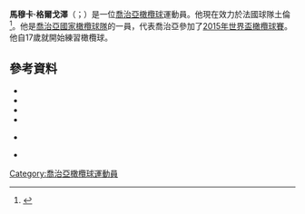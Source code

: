 '''馬穆卡·格爾戈澤'''（{{lang-ka|მამუკა გორგოძე}}；{{bd|1984年|7月14日}}）是一位[[喬治亞|喬治亞]][[橄欖球|橄欖球]]運動員。他現在效力於法國球隊土倫<ref>{{cite news |url=http://www.espnscrum.com/france-top-14-2014-15/rugby/story/236751.html |title=Toulon face back-row injury crisis |publisher=ESPN Scrum |date=11 August 2014 |accessdate=17 August 2014 |archive-date=2014-12-26 |archive-url=https://web.archive.org/web/20141226155915/http://www.espnscrum.com/france-top-14-2014-15/rugby/story/236751.html |dead-url=no }}</ref>。他是[[喬治亞國家橄欖球隊|喬治亞國家橄欖球隊]]的一員，代表喬治亞參加了[[2015年世界盃橄欖球賽|2015年世界盃橄欖球賽]]。他自17歲就開始練習橄欖球。
==參考資料==
{{reflist}}
*{{cite web |url=http://www.section-paloise.com/effectif_demiouverture.html |title=1/2 D'OUVERTURE |publisher=section-paloise.com |accessdate=17 September 2007 |language=fr |deadurl=yes |archiveurl=https://web.archive.org/web/20071005080616/http://www.section-paloise.com/effectif_demiouverture.html |archivedate=2007-10-05}}
*{{cite web |url=http://www.itsrugby.fr/joueur_2783.html |title=Kvirikashvili Merab |publisher=itsrugby.fr |language=fr |accessdate=17 September 2007 |archive-date=2017-03-01 |archive-url=https://web.archive.org/web/20170301181804/http://www.itsrugby.fr/joueur_2783.html |dead-url=no }}
*{{cite web |url=http://www.scrum.com/1200_1205.php?player=29478&includeref=dynamic |title=Merab Kvirikashvili |publisher=scrum.com |accessdate=17 September 2007 |date= |archive-date=2007-11-01 |archive-url=https://web.archive.org/web/20071101025735/http://www.scrum.com/1200_1205.php?player=29478&includeref=dynamic |dead-url=no }}
*{{cite web |url=http://www.rugbyworldcup.com/home/teams/team=720/player=13294/index.html |title=Merab Kvirikashvili |publisher=rugbyworldcup.com |accessdate=17 September 2007 |date= |deadurl=yes |archiveurl=https://web.archive.org/web/20110717130712/http://www.rugbyworldcup.com/home/teams/team=720/player=13294/index.html |archivedate=2011-07-17}} 
*{{cite web| url=http://www.rugby.ge/Players/Kvirikashvili_eng.html |title=MERAB KVIRIKASHVILI |publisher=rugby.ge |accessdate=17 September 2007 |date=}} {{Dead link|date=October 2010|bot=H3llBot}}
*{{cite news |url=http://www.planet-rugby.com/Story/0,18259,3551_2732378,00.html |title=Ireland shaken to the core |publisher=planet-rugby.com |accessdate=17 September 2007 |date=15 September 2007 |deadurl=yes |archiveurl=https://web.archive.org/web/20080228102146/http://www.planet-rugby.com/Story/0,18259,3551_2732378,00.html |archivedate=2008-02-28}}
[[Category:喬治亞橄欖球運動員|Category:喬治亞橄欖球運動員]]